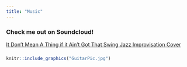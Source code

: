 ```yaml
---
title: "Music"
---
```

###  

###  

### Check me out on Soundcloud!
[It Don't Mean A Thing if it Ain't Got That Swing Jazz Improvisation Cover](https://soundcloud.com/hartaig-singh/it-dont-mean-a-thing)

###  

```r
knitr::include_graphics("GuitarPic.jpg")
```

### 

### 


